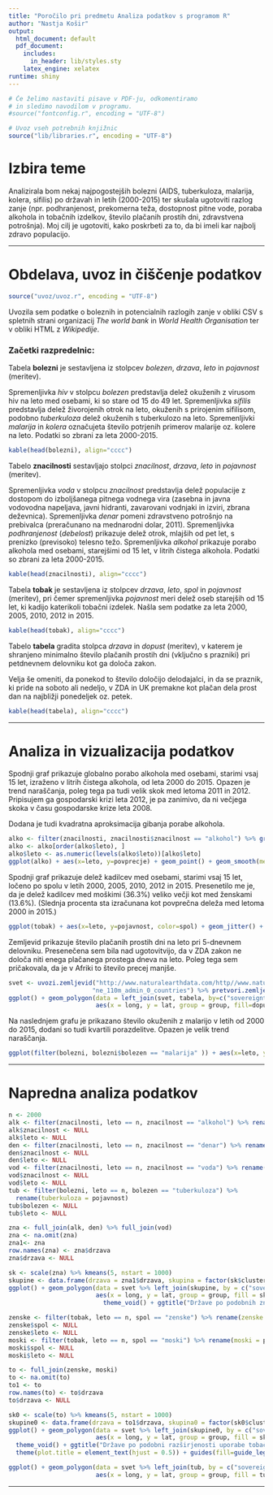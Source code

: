 ```yaml
---
title: "Poročilo pri predmetu Analiza podatkov s programom R"
author: "Nastja Košir"
output:
  html_document: default
  pdf_document:
    includes:
      in_header: lib/styles.sty
    latex_engine: xelatex
runtime: shiny
---
```


```r
# Če želimo nastaviti pisave v PDF-ju, odkomentiramo
# in sledimo navodilom v programu.
#source("fontconfig.r", encoding = "UTF-8")

# Uvoz vseh potrebnih knjižnic
source("lib/libraries.r", encoding = "UTF-8")
```

# Izbira teme

Analizirala bom nekaj najpogostejših bolezni (AIDS, tuberkuloza, malarija, kolera, sifilis) po državah in letih (2000-2015) ter skušala ugotoviti razlog zanje (npr. podhranjenost, prekomerna teža, dostopnost pitne vode, poraba alkohola in tobačnih izdelkov, število plačanih prostih dni, zdravstvena potrošnja). Moj cilj je ugotoviti, kako poskrbeti za to, da bi imeli kar najbolj zdravo populacijo.

***

# Obdelava, uvoz in čiščenje podatkov

```r
source("uvoz/uvoz.r", encoding = "UTF-8")
```

Uvozila sem podatke o boleznih in potencialnih razlogih zanje v obliki CSV s spletnih strani organizacij *The world bank* in *World Health Organisation* ter v obliki HTML z *Wikipedije*.

### Začetki razpredelnic:

Tabela **bolezni** je sestavljena iz stolpcev *bolezen*, *drzava*, *leto* in *pojavnost* (meritev). 

Spremenljivka *hiv* v stolpcu *bolezen* predstavlja delež okuženih z virusom hiv  na leto med osebami, ki so stare od 15 do 49 let. Spremenljivka *sifilis* predstavlja delež živorojenih otrok na leto, okuženih s prirojenim sifilisom, podobno *tuberkuloza* delež okuženih s tuberkulozo na leto. Spremenljivki *malarija* in *kolera* označujeta število potrjenih primerov malarije oz. kolere na leto. Podatki so zbrani za leta 2000-2015.

```r
kable(head(bolezni), align="cccc")
```

Tabelo **znacilnosti** sestavljajo stolpci *znacilnost*, *drzava*, *leto* in *pojavnost* (meritev). 

Spremenljivka *voda* v stolpcu *znacilnost* predstavlja delež populacije z dostopom do izboljšanega pitnega vodnega vira (zasebna in javna vodovodna napeljava, javni hidranti, zavarovani vodnjaki in izviri, zbrana deževnica). Spremenljivka *denar* pomeni zdravstveno potrošnjo na prebivalca (preračunano na mednarodni dolar, 2011). Spremenljivka *podhranjenost* (*debelost*) prikazuje delež otrok, mlajših od pet let, s prenizko (previsoko) telesno težo. Spremenljivka *alkohol* prikazuje porabo alkohola med osebami, starejšimi od 15 let, v litrih čistega alkohola. Podatki so zbrani za leta 2000-2015.

```r
kable(head(znacilnosti), align="cccc")
```

Tabela **tobak** je sestavljena iz stolpcev *drzava*, *leto*, *spol* in *pojavnost* (meritev), pri čemer spremenljivka *pojavnost* meri delež oseb starejših od 15 let, ki kadijo katerikoli tobačni izdelek. Našla sem podatke za leta 2000, 2005, 2010, 2012 in 2015.

```r
kable(head(tobak), align="cccc")
```

Tabelo **tabela** gradita stolpca *drzava* in *dopust* (meritev), v katerem je shranjeno minimalno število plačanih prostih dni (vključno s prazniki) pri petdnevnem delovniku kot ga določa zakon. 

Velja še omeniti, da ponekod to število določijo delodajalci, in da se praznik, ki pride na soboto ali nedeljo, v ZDA in UK premakne kot plačan dela prost dan na najbližji ponedeljek oz. petek. 

```r
kable(head(tabela), align="cccc")
```

***

# Analiza in vizualizacija podatkov

Spodnji graf prikazuje globalno porabo alkohola med osebami, starimi vsaj 15 let, izraženo v litrih čistega alkohola, od leta 2000 do 2015. Opazen je trend naraščanja, poleg tega pa tudi velik skok med letoma 2011 in 2012. Pripisujem ga gospodarski krizi leta 2012, je pa zanimivo, da ni večjega skoka v času gospodarske krize leta 2008.

Dodana je tudi kvadratna aproksimacija gibanja porabe alkohola.

```r
alko <- filter(znacilnosti, znacilnosti$znacilnost == "alkohol") %>% group_by(leto) %>% summarise(povprecje = mean(pojavnost)) 
alko <- alko[order(alko$leto), ]
alko$leto <- as.numeric(levels(alko$leto))[alko$leto]
ggplot(alko) + aes(x=leto, y=povprecje) + geom_point() + geom_smooth(method = "lm", formula = y ~ x + I(x^2)) + theme_bw() + labs(y="globalna poraba alkohola (15+) [liter čistega alkohola]")
```

Spodnji graf prikazuje delež kadilcev med osebami, starimi vsaj 15 let, ločeno po spolu v letih 2000, 2005, 2010, 2012 in 2015. Presenetilo me je, da je delež kadilcev med moškimi (36.3%) veliko večji kot med ženskami (13.6%). (Slednja procenta sta izračunana kot povprečna deleža med letoma 2000 in 2015.)

```r
ggplot(tobak) + aes(x=leto, y=pojavnost, color=spol) + geom_jitter() + theme_bw() + labs(y="pojavnost kajenja (15+) [%]")
```

Zemljevid prikazuje število plačanih prostih dni na leto pri 5-dnevnem delovniku. Presenečena sem bila nad ugotovitvijo, da v ZDA zakon ne določa niti enega plačanega prostega dneva na leto. Poleg tega sem pričakovala, da je v Afriki to število precej manjše.

```r
svet <- uvozi.zemljevid("http://www.naturalearthdata.com/http//www.naturalearthdata.com/download/110m/cultural/ne_110m_admin_0_countries.zip",
                       "ne_110m_admin_0_countries") %>% pretvori.zemljevid()
ggplot() + geom_polygon(data = left_join(svet, tabela, by=c("sovereignt" = "drzava")), 
                        aes(x = long, y = lat, group = group, fill=dopust)) + theme_void() + ggtitle("Število plačanih prostih dni (5 delovnih dni/teden)") + theme(plot.title = element_text(hjust = 0.5)) + guides(fill=guide_legend(title=NULL))
```


Na naslednjem grafu je prikazano število okuženih z malarijo v letih od 2000 do 2015, dodani so tudi kvartili porazdelitve. Opazen je velik trend naraščanja.

```r
ggplot(filter(bolezni, bolezni$bolezen == "malarija" )) + aes(x=leto, y=pojavnost) + geom_boxplot() + theme_bw() + labs(y="število okuženih z malarijo")
```

***

# Napredna analiza podatkov

```r
n <- 2000
alk <- filter(znacilnosti, leto == n, znacilnost == "alkohol") %>% rename(alkohol = pojavnost)
alk$znacilnost <- NULL
alk$leto <- NULL
den <- filter(znacilnosti, leto == n, znacilnost == "denar") %>% rename(denar = pojavnost)
den$znacilnost <- NULL
den$leto <- NULL
vod <- filter(znacilnosti, leto == n, znacilnost == "voda") %>% rename(voda = pojavnost)
vod$znacilnost <- NULL
vod$leto <- NULL
tub <- filter(bolezni, leto == n, bolezen == "tuberkuloza") %>% 
  rename(tuberkuloza = pojavnost)
tub$bolezen <- NULL
tub$leto <- NULL

zna <- full_join(alk, den) %>% full_join(vod) 
zna <- na.omit(zna)
zna1<- zna
row.names(zna) <- zna$drzava
zna$drzava <- NULL

sk <- scale(zna) %>% kmeans(5, nstart = 1000)
skupine <- data.frame(drzava = zna1$drzava, skupina = factor(sk$cluster))
ggplot() + geom_polygon(data = svet %>% left_join(skupine, by = c("sovereignt" = "drzava")),
                        aes(x = long, y = lat, group = group, fill = skupina)) + 
                          theme_void() + ggtitle("Države po podobnih značilnostih v letu 2000") +      theme(plot.title = element_text(hjust = 0.5)) + guides(fill=guide_legend(title=NULL))

zenske <- filter(tobak, leto == n, spol == "zenske") %>% rename(zenske = pojavnost)
zenske$spol <- NULL
zenske$leto <- NULL
moski <- filter(tobak, leto == n, spol == "moski") %>% rename(moski = pojavnost)
moski$spol <- NULL
moski$leto <- NULL

to <- full_join(zenske, moski)
to <- na.omit(to)
to1 <- to
row.names(to) <- to$drzava
to$drzava <- NULL

sk0 <- scale(to) %>% kmeans(5, nstart = 1000)
skupine0 <- data.frame(drzava = to1$drzava, skupina0 = factor(sk0$cluster))
ggplot() + geom_polygon(data = svet %>% left_join(skupine0, by = c("sovereignt" = "drzava")),
                        aes(x = long, y = lat, group = group, fill = skupina0)) + 
  theme_void() + ggtitle("Države po podobni razširjenosti uporabe tobačnih izdelkov v letu 2000") + 
  theme(plot.title = element_text(hjust = 0.5)) + guides(fill=guide_legend(title=NULL))

ggplot() + geom_polygon(data = svet %>% left_join(tub, by = c("sovereignt" = "drzava")),
                        aes(x = long, y = lat, group = group, fill = tuberkuloza)) + theme_void() + ggtitle("Razširjenost tuberkuloze v letu 2000") + theme(plot.title = element_text(hjust = 0.5)) + guides(fill=guide_legend(title=NULL))
```


***

